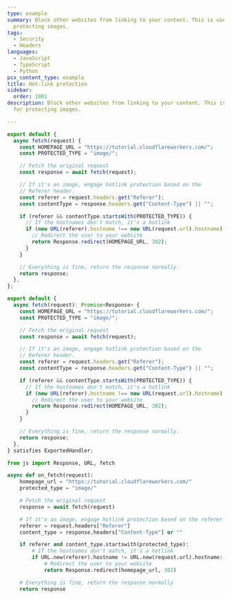 ```yaml
---
type: example
summary: Block other websites from linking to your content. This is useful for
  protecting images.
tags:
  - Security
  - Headers
languages:
  - JavaScript
  - TypeScript
  - Python
pcx_content_type: example
title: Hot-link protection
sidebar:
  order: 1001
description: Block other websites from linking to your content. This is useful
  for protecting images.

---
```



<Tabs> <TabItem label="JavaScript" icon="seti:javascript">

```js
export default {
  async fetch(request) {
    const HOMEPAGE_URL = "https://tutorial.cloudflareworkers.com/";
    const PROTECTED_TYPE = "image/";

    // Fetch the original request
    const response = await fetch(request);

    // If it's an image, engage hotlink protection based on the
    // Referer header.
    const referer = request.headers.get("Referer");
    const contentType = response.headers.get("Content-Type") || "";

    if (referer && contentType.startsWith(PROTECTED_TYPE)) {
      // If the hostnames don't match, it's a hotlink
      if (new URL(referer).hostname !== new URL(request.url).hostname) {
        // Redirect the user to your website
        return Response.redirect(HOMEPAGE_URL, 302);
      }
    }

    // Everything is fine, return the response normally.
    return response;
  },
};
```

</TabItem> <TabItem label="TypeScript" icon="seti:typescript">

```ts
export default {
  async fetch(request): Promise<Response> {
    const HOMEPAGE_URL = "https://tutorial.cloudflareworkers.com/";
    const PROTECTED_TYPE = "image/";

    // Fetch the original request
    const response = await fetch(request);

    // If it's an image, engage hotlink protection based on the
    // Referer header.
    const referer = request.headers.get("Referer");
    const contentType = response.headers.get("Content-Type") || "";

    if (referer && contentType.startsWith(PROTECTED_TYPE)) {
      // If the hostnames don't match, it's a hotlink
      if (new URL(referer).hostname !== new URL(request.url).hostname) {
        // Redirect the user to your website
        return Response.redirect(HOMEPAGE_URL, 302);
      }
    }

    // Everything is fine, return the response normally.
    return response;
  },
} satisfies ExportedHandler;
```

</TabItem> <TabItem label="Python" icon="seti:python">

```py
from js import Response, URL, fetch

async def on_fetch(request):
    homepage_url = "https://tutorial.cloudflareworkers.com/"
    protected_type = "image/"

    # Fetch the original request
    response = await fetch(request)

    # If it's an image, engage hotlink protection based on the referer header
    referer = request.headers["Referer"]
    content_type = response.headers["Content-Type"] or ""

    if referer and content_type.startswith(protected_type):
        # If the hostnames don't match, it's a hotlink
        if URL.new(referer).hostname != URL.new(request.url).hostname:
            # Redirect the user to your website
            return Response.redirect(homepage_url, 302)

    # Everything is fine, return the response normally
    return response
```

</TabItem> </Tabs>

